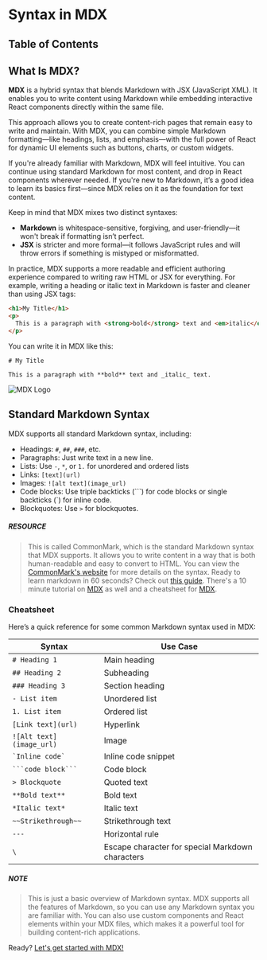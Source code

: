 
# Syntax in MDX

## Table of Contents

## What Is MDX?


**MDX** is a hybrid syntax that blends Markdown with JSX (JavaScript XML). It enables you to write content using Markdown while embedding interactive React components directly within the same file.

This approach allows you to create content-rich pages that remain easy to write and maintain. With MDX, you can combine simple Markdown formatting—like headings, lists, and emphasis—with the full power of React for dynamic UI elements such as buttons, charts, or custom widgets.

If you're already familiar with Markdown, MDX will feel intuitive. You can continue using standard Markdown for most content, and drop in React components wherever needed. If you're new to Markdown, it’s a good idea to learn its basics first—since MDX relies on it as the foundation for text content.

Keep in mind that MDX mixes two distinct syntaxes:

- **Markdown** is whitespace-sensitive, forgiving, and user-friendly—it won't break if formatting isn’t perfect.
- **JSX** is stricter and more formal—it follows JavaScript rules and will throw errors if something is mistyped or misformatted.

In practice, MDX supports a more readable and efficient authoring experience compared to writing raw HTML or JSX for everything. For example, writing a heading or italic text in Markdown is faster and cleaner than using JSX tags:

```html
<h1>My Title</h1>
<p>
  This is a paragraph with <strong>bold</strong> text and <em>italic</em> text.
</p>
```

You can write it in MDX like this:

```mdx
# My Title

This is a paragraph with **bold** text and _italic_ text.
```
![MDX Logo](https://images.icon-icons.com/3912/PNG/512/mdx_logo_icon_247755.png)

## Standard Markdown Syntax

MDX supports all standard Markdown syntax, including:

- Headings: `#`, `##`, `###`, etc.
- Paragraphs: Just write text in a new line.
- Lists: Use `-`, `*`, or `1.` for unordered and ordered lists
- Links: `[text](url)`
- Images: `![alt text](image_url)`
- Code blocks: Use triple backticks (```) for code blocks or single backticks (`) for inline code.
- Blockquotes: Use `>` for blockquotes.

##### RESOURCE

> This is called CommonMark, which is the standard Markdown syntax that MDX supports. It allows you to write content in a way that is both human-readable and easy to convert to HTML. You can view the [CommonMark's website](https://commonmark.org/) for more details on the syntax. Ready to learn markdown in 60 seconds? Check out [this guide](https://commonmark.org/help/). There's a 10 minute tutorial on [MDX](https://mdxjs.com/getting-started/intro/) as well and a cheatsheet for [MDX](https://www.markdownguide.org/cheat-sheet/).

### Cheatsheet

Here’s a quick reference for some common Markdown syntax used in MDX:

| Syntax                   | Use Case                                         |
| ------------------------ | ------------------------------------------------ | 
| `# Heading 1`            | Main heading                                     |
| `## Heading 2`           | Subheading                                       |
| `### Heading 3`          | Section heading                                  |
| `- List item`            | Unordered list                                   |
| `1. List item`           | Ordered list                                     |
| `[Link text](url)`       | Hyperlink                                        |
| `![Alt text](image_url)` | Image                                            |
| `` `Inline code` ``      | Inline code snippet                              |
| ` ```code block``` `     | Code block                                       |
| `> Blockquote`           | Quoted text                                      |
| `**Bold text**`          | Bold text                                        |
| `*Italic text*`          | Italic text                                      |
| `~~Strikethrough~~`      | Strikethrough text                               |
| `---`                    | Horizontal rule                                  |
| `\`                      | Escape character for special Markdown characters |

##### NOTE

> This is just a basic overview of Markdown syntax. MDX supports all the features of Markdown, so you can use any Markdown syntax you are familiar with. You can also use custom components and React elements within your MDX files, which makes it a powerful tool for building content-rich applications.

Ready? [Let's get started with MDX!](/blog-website/introduction-to-MDX/mdx-components)

<BackToTop />